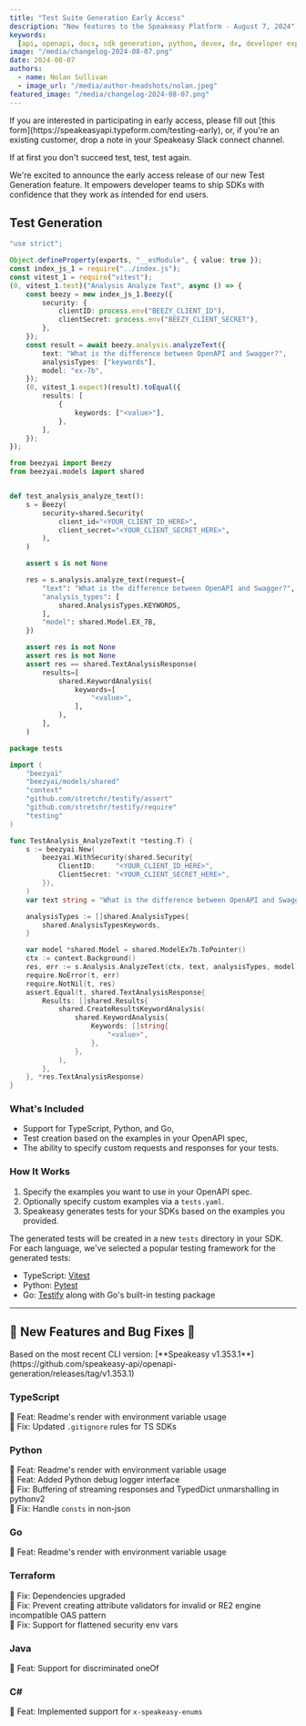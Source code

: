 ```yaml
---
title: "Test Suite Generation Early Access"
description: "New features to the Speakeasy Platform - August 7, 2024"
keywords:
  [api, openapi, docs, sdk generation, python, devex, dx, developer experience]
image: "/media/changelog-2024-08-07.png"
date: 2024-08-07
authors:
  - name: Nolan Sullivan
  - image_url: "/media/author-headshots/nolan.jpeg"
featured_image: "/media/changelog-2024-08-07.png"
---
```



<Callout title="Get Access" variant="success">
  If you are interested in participating in early access, please fill out [this
  form](https://speakeasyapi.typeform.com/testing-early), or, if you're an
  existing customer, drop a note in your Speakeasy Slack connect channel.
</Callout>

If at first you don't succeed test, test, test again.

We're excited to announce the early access release of our new Test Generation feature. It empowers developer teams to ship SDKs with confidence that they work as intended for end users.

## Test Generation

<CodeWithTabs>

```typescript !!tabs analysis.test.js
"use strict";

Object.defineProperty(exports, "__esModule", { value: true });
const index_js_1 = require("../index.js");
const vitest_1 = require("vitest");
(0, vitest_1.test)("Analysis Analyze Text", async () => {
    const beezy = new index_js_1.Beezy({
        security: {
            clientID: process.env("BEEZY_CLIENT_ID"),
            clientSecret: process.env("BEEZY_CLIENT_SECRET"),
        },
    });
    const result = await beezy.analysis.analyzeText({
        text: "What is the difference between OpenAPI and Swagger?",
        analysisTypes: ["keywords"],
        model: "ex-7b",
    });
    (0, vitest_1.expect)(result).toEqual({
        results: [
            {
                keywords: ["<value>"],
            },
        ],
    });
});
```

```python !!tabs test_analysis.py
from beezyai import Beezy
from beezyai.models import shared


def test_analysis_analyze_text():
    s = Beezy(
        security=shared.Security(
            client_id="<YOUR_CLIENT_ID_HERE>",
            client_secret="<YOUR_CLIENT_SECRET_HERE>",
        ),
    )

    assert s is not None

    res = s.analysis.analyze_text(request={
        "text": "What is the difference between OpenAPI and Swagger?",
        "analysis_types": [
            shared.AnalysisTypes.KEYWORDS,
        ],
        "model": shared.Model.EX_7B,
    })

    assert res is not None
    assert res is not None
    assert res == shared.TextAnalysisResponse(
        results=[
            shared.KeywordAnalysis(
                keywords=[
                    "<value>",
                ],
            ),
        ],
    )
```

```go !!tabs analysis_test.go
package tests

import (
	"beezyai"
	"beezyai/models/shared"
	"context"
	"github.com/stretchr/testify/assert"
	"github.com/stretchr/testify/require"
	"testing"
)

func TestAnalysis_AnalyzeText(t *testing.T) {
	s := beezyai.New(
		beezyai.WithSecurity(shared.Security{
			ClientID:     "<YOUR_CLIENT_ID_HERE>",
			ClientSecret: "<YOUR_CLIENT_SECRET_HERE>",
		}),
	)
	var text string = "What is the difference between OpenAPI and Swagger?"

	analysisTypes := []shared.AnalysisTypes{
		shared.AnalysisTypesKeywords,
	}

	var model *shared.Model = shared.ModelEx7b.ToPointer()
	ctx := context.Background()
	res, err := s.Analysis.AnalyzeText(ctx, text, analysisTypes, model)
	require.NoError(t, err)
	require.NotNil(t, res)
	assert.Equal(t, shared.TextAnalysisResponse{
		Results: []shared.Results{
			shared.CreateResultsKeywordAnalysis(
				shared.KeywordAnalysis{
					Keywords: []string{
						"<value>",
					},
				},
			),
		},
	}, *res.TextAnalysisResponse)
}

```

</CodeWithTabs>

### What's Included

- Support for TypeScript, Python, and Go,
- Test creation based on the examples in your OpenAPI spec,
- The ability to specify custom requests and responses for your tests.

### How It Works

1. Specify the examples you want to use in your OpenAPI spec.
2. Optionally specify custom examples via a `tests.yaml`.
3. Speakeasy generates tests for your SDKs based on the examples you provided.

The generated tests will be created in a new `tests` directory in your SDK. For each language, we've selected a popular testing framework for the generated tests:

- TypeScript: [Vitest](https://vitest.dev/)
- Python: [Pytest](https://docs.pytest.org/en/stable/)
- Go: [Testify](https://github.com/stretchr/testify) along with Go's built-in testing package

---

## 🐝 New Features and Bug Fixes 🐛

<Callout title="NOTE" variant="info">
  Based on the most recent CLI version: [**Speakeasy
  v1.353.1**](https://github.com/speakeasy-api/openapi-generation/releases/tag/v1.353.1)
</Callout>

### TypeScript

🐝 Feat: Readme's render with environment variable usage \
🐛 Fix: Updated `.gitignore` rules for TS SDKs

### Python

🐝 Feat: Readme's render with environment variable usage \
🐝 Feat: Added Python debug logger interface \
🐛 Fix: Buffering of streaming responses and TypedDict unmarshalling in pythonv2 \
🐛 Fix: Handle `consts` in non-json

### Go

🐝 Feat: Readme's render with environment variable usage

### Terraform

🐛 Fix: Dependencies upgraded \
🐛 Fix: Prevent creating attribute validators for invalid or RE2 engine incompatible OAS pattern \
🐛 Fix: Support for flattened security env vars

### Java

🐝 Feat: Support for discriminated oneOf

### C#

🐝 Feat: Implemented support for `x-speakeasy-enums`
